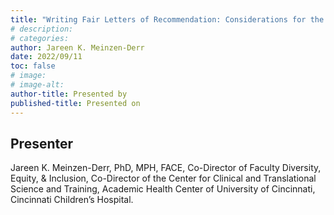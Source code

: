 ```yaml
---
title: "Writing Fair Letters of Recommendation: Considerations for the Requester and the Writer"
# description:
# categories:
author: Jareen K. Meinzen-Derr
date: 2022/09/11
toc: false
# image: 
# image-alt:
author-title: Presented by
published-title: Presented on
---
```

## Presenter
Jareen K. Meinzen-Derr, PhD, MPH, FACE, Co-Director of Faculty Diversity, Equity, & Inclusion, Co-Director of the Center for Clinical and Translational Science and Training,  Academic Health Center of University of Cincinnati, Cincinnati Children’s Hospital.

<!-- When YouTube recording is ready, add in link. Click, share, embed, then extract link from iframe code -->
<!-- ## Recording
{{< video https://www.youtube.com/embed/g-EFGen6j0w >}} -->